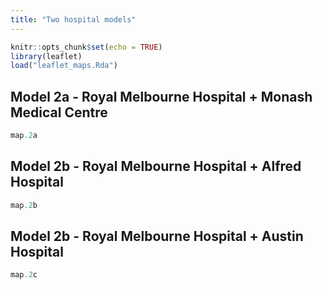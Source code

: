 ```yaml
---
title: "Two hospital models"
---
```


```r
knitr::opts_chunk$set(echo = TRUE)
library(leaflet)
load("leaflet_maps.Rda")
```


## Model 2a - Royal Melbourne Hospital + Monash Medical Centre


```r
map.2a
```

## Model 2b - Royal Melbourne Hospital + Alfred Hospital
```r
map.2b
```

## Model 2b - Royal Melbourne Hospital + Austin Hospital
```r
map.2c
```

